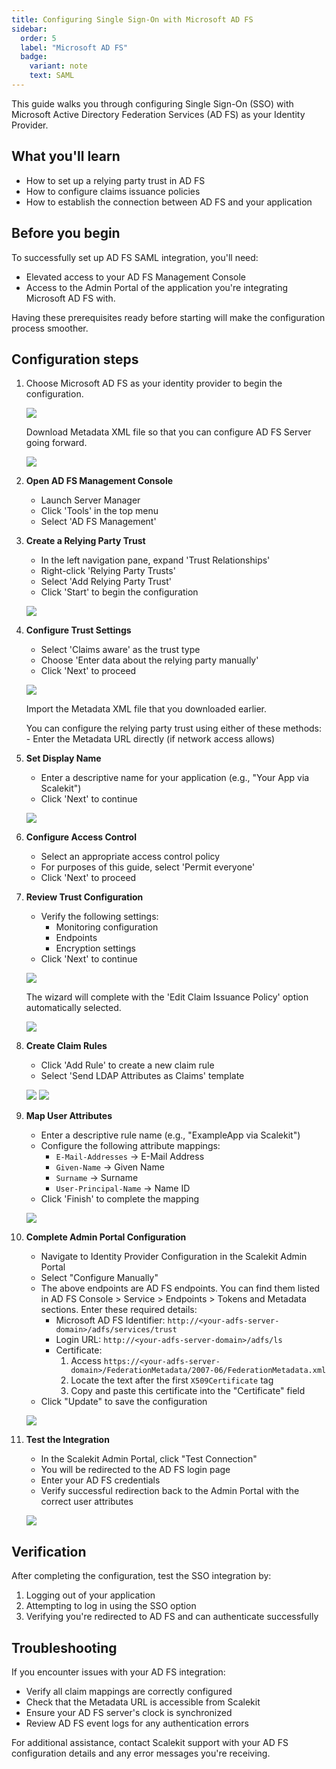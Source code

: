 ```yaml
---
title: Configuring Single Sign-On with Microsoft AD FS
sidebar:
  order: 5
  label: "Microsoft AD FS"
  badge:
    variant: note
    text: SAML
---
```



This guide walks you through configuring Single Sign-On (SSO) with Microsoft Active Directory Federation Services (AD FS) as your Identity Provider.

## What you'll learn

- How to set up a relying party trust in AD FS
- How to configure claims issuance policies
- How to establish the connection between AD FS and your application

## Before you begin

To successfully set up AD FS SAML integration, you'll need:

- Elevated access to your AD FS Management Console
- Access to the Admin Portal of the application you're integrating Microsoft AD FS with.

<Aside type="tip">
  Having these prerequisites ready before starting will make the configuration process smoother.
</Aside>

## Configuration steps

<Steps>

1. Choose Microsoft AD FS as your identity provider to begin the configuration.

   ![](@/assets/docs/guides/sso-integrations/microsoft-ad-fs/-1-1.png)

   Download Metadata XML file so that you can configure AD FS Server going forward.

   ![](@/assets/docs/guides/sso-integrations/microsoft-ad-fs/-1.png)

2. **Open AD FS Management Console**
   - Launch Server Manager
   - Click 'Tools' in the top menu
   - Select 'AD FS Management'

3. **Create a Relying Party Trust**
   - In the left navigation pane, expand 'Trust Relationships'
   - Right-click 'Relying Party Trusts'
   - Select 'Add Relying Party Trust'
   - Click 'Start' to begin the configuration

   ![](@/assets/docs/guides/sso-integrations/microsoft-ad-fs/0-1.png)

4. **Configure Trust Settings**
   - Select 'Claims aware' as the trust type
   - Choose 'Enter data about the relying party manually'
   - Click 'Next' to proceed

   ![](@/assets/docs/guides/sso-integrations/microsoft-ad-fs/2.png)

    Import the Metadata XML file that you downloaded earlier.

   <Aside type="note">
     You can configure the relying party trust using either of these methods:
     - Enter the Metadata URL directly (if network access allows)
   </Aside>

5. **Set Display Name**
   - Enter a descriptive name for your application (e.g., "Your App via Scalekit")
   - Click 'Next' to continue

   ![](@/assets/docs/guides/sso-integrations/microsoft-ad-fs/3.png)

6. **Configure Access Control**
   - Select an appropriate access control policy
   - For purposes of this guide, select 'Permit everyone'
   - Click 'Next' to proceed

7. **Review Trust Configuration**
   - Verify the following settings:
     - Monitoring configuration
     - Endpoints
     - Encryption settings
   - Click 'Next' to continue

   ![](@/assets/docs/guides/sso-integrations/microsoft-ad-fs/5.png)

   The wizard will complete with the 'Edit Claim Issuance Policy' option automatically selected.

   ![](@/assets/docs/guides/sso-integrations/microsoft-ad-fs/6.png)

8. **Create Claim Rules**
   - Click 'Add Rule' to create a new claim rule
   - Select 'Send LDAP Attributes as Claims' template

   ![](@/assets/docs/guides/sso-integrations/microsoft-ad-fs/7.png)
   ![](@/assets/docs/guides/sso-integrations/microsoft-ad-fs/8.png)

9. **Map User Attributes**
   - Enter a descriptive rule name (e.g., "ExampleApp via Scalekit")
   - Configure the following attribute mappings:
     - `E-Mail-Addresses` → E-Mail Address
     - `Given-Name` → Given Name
     - `Surname` → Surname
     - `User-Principal-Name` → Name ID
   - Click 'Finish' to complete the mapping

   ![](@/assets/docs/guides/sso-integrations/microsoft-ad-fs/9.png)

10. **Complete Admin Portal Configuration**
    - Navigate to Identity Provider Configuration in the Scalekit Admin Portal
    - Select "Configure Manually"
    - The above endpoints are AD FS endpoints. You can find them listed in AD FS Console > Service > Endpoints > Tokens and Metadata sections. Enter these required details:
      - Microsoft AD FS Identifier: `http://<your-adfs-server-domain>/adfs/services/trust`
      - Login URL: `http://<your-adfs-server-domain>/adfs/ls`
      - Certificate:
        1. Access `https://<your-adfs-server-domain>/FederationMetadata/2007-06/FederationMetadata.xml`
        2. Locate the text after the first `X509Certificate` tag
        3. Copy and paste this certificate into the "Certificate" field
    - Click "Update" to save the configuration

    ![](@/assets/docs/guides/sso-integrations/microsoft-ad-fs/12-1.png)

    <Aside type="note">

    </Aside>

11. **Test the Integration**
    - In the Scalekit Admin Portal, click "Test Connection"
    - You will be redirected to the AD FS login page
    - Enter your AD FS credentials
    - Verify successful redirection back to the Admin Portal with the correct user attributes

    ![](@/assets/docs/guides/sso-integrations/microsoft-ad-fs/11.png)

</Steps>

## Verification

After completing the configuration, test the SSO integration by:

1. Logging out of your application
2. Attempting to log in using the SSO option
3. Verifying you're redirected to AD FS and can authenticate successfully

## Troubleshooting

If you encounter issues with your AD FS integration:

- Verify all claim mappings are correctly configured
- Check that the Metadata URL is accessible from Scalekit
- Ensure your AD FS server's clock is synchronized
- Review AD FS event logs for any authentication errors

<Aside type="tip">
  For additional assistance, contact Scalekit support with your AD FS configuration details and any error messages you're receiving.
</Aside>